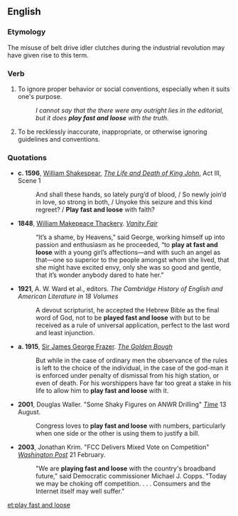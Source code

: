 ==English==

===Etymology===
{{rfe|lang=en|is it related to the archery commands [[fast]] and [[loose]]?}}
The misuse of belt drive idler clutches during the industrial revolution may have given rise to this term.

===Verb===
{{head|en|verb|head=[[play]] [[fast]] and [[loose]]}}

# {{idiomatic}} To ignore proper behavior or social conventions, especially when it suits one's purpose. 
#: ''I cannot say that the there were any outright lies in the editorial, but it does '''play fast and loose''' with the truth.''
# {{idiomatic}} To be recklessly inaccurate, inappropriate, or otherwise ignoring guidelines and conventions.

===Quotations===
* '''c. 1596''', [[w:William Shakespeare|William Shakespear]], ''[[w:The Life and Death of King John|The Life and Death of King John]]'', Act III, Scene 1
*: And shall these hands, so lately purg’d of blood, / So newly join’d in love, so strong in both, / Unyoke this seizure and this kind regreet? / '''Play fast and loose''' with faith? 
* '''1848''', [[w:William Makepeace Thackery|William Makepeace Thackery]]. ''[[w:Vanity Fair|Vanity Fair]]''
*:“It’s a shame, by Heavens,” said George, working himself up into passion and enthusiasm as he proceeded, “to '''play at fast and loose''' with a young girl’s affections—and with such an angel as that—one so superior to the people amongst whom she lived, that she might have excited envy, only she was so good and gentle, that it’s wonder anybody dared to hate her.” 
* '''1921''', A. W. Ward et al., editors. ''The Cambridge History of English and American Literature in 18 Volumes'' 
*: A devout scripturist, he accepted the Hebrew Bible as the final word of God, not to be '''played fast and loose''' with but to be received as a rule of universal application, perfect to the last word and least injunction. 
* '''a. 1915''', [[w:Sir James George Frazer|Sir James George Frazer]]. ''[[w:The Golden Bough|The Golden Bough]]''
*: But while in the case of ordinary men the observance of the rules is left to the choice of the individual, in the case of the god-man it is enforced under penalty of dismissal from his high station, or even of death. For his worshippers have far too great a stake in his life to allow him to '''play fast and loose''' with it. 

* '''2001''', Douglas Waller.  "Some Shaky Figures on ANWR Drilling" ''[[w:Time (magazine)|Time]]'' 13 August. 
*: Congress loves to '''play fast and loose''' with numbers, particularly when one side or the other is using them to justify a bill. 

* '''2003''', Jonathan Krim. "FCC Delivers Mixed Vote on Competition" ''[[w:Washington Post|Washington Post]]'' 21 February. 
*:"We are '''playing fast and loose''' with the country's broadband future," said Democratic commissioner Michael J. Copps. "Today we may be choking off competition. . . . Consumers and the Internet itself may well suffer."

[[et:play fast and loose]]